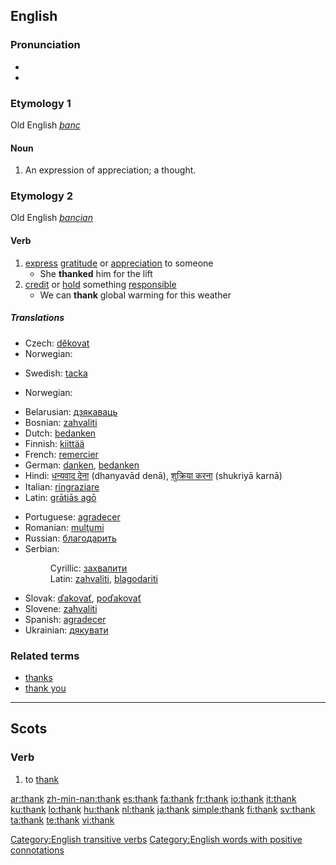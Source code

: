 ==English==
{{also|thanks}}

===Pronunciation===
* {{audio|en-us-thank.ogg|Audio (US)}}
* {{rhymes|æŋk}}

===Etymology 1===
Old English ''[[þanc]]''

====Noun====
{{en-noun}}

# {{obsolete}} An expression of appreciation; a thought.

===Etymology 2===
Old English ''[[þancian]]''

====Verb====
{{en-verb}}

# [[express]] [[gratitude]] or [[appreciation]] to someone
#* She '''thanked''' him for the lift
# [[credit]] or [[hold]] something [[responsible]]
#* We can '''thank''' global warming for this weather

=====Translations=====
{{trans-top|express gratitude or appreciation to someone}}
* Czech: [[děkovat]]
* Norwegian: {{t+|no|takke}}
{{trans-mid}}
* Swedish: [[tacka]]
{{trans-bottom}}

{{trans-top|credit or hold something responsible}}
* Norwegian: {{t+|no|takke}}
{{trans-bottom}}

{{checktrans-top|express gratitude}}
* Belarusian: [[дзякаваць]]
* Bosnian: [[zahvaliti#Bosnian|zahvaliti]]
* Dutch: [[bedanken]]
* Finnish: [[kiittää]]
* French: [[remercier]]
* German: [[danken]], [[bedanken]]
* Hindi: [[धन्यवाद देना]] (dhanyavād denā), [[शुक्रिया करना]] (shukriyā karnā)
* Italian: [[ringraziare]]
* Latin: [[gratias ago|grātiās agō]]
{{trans-mid}}
* Portuguese: [[agradecer]]
* Romanian: [[mulţumi]]
* Russian: [[благодарить]]
* Serbian:
*: Cyrillic: [[захвалити#Serbian|захвалити]]
*: Latin: [[zahvaliti#Serbian|zahvaliti]], [[blagodariti]]
* Slovak: [[ďakovať]], [[poďakovať]]
* Slovene: [[zahvaliti]]
* Spanish: [[agradecer]]
* Ukrainian: [[дякувати]]
{{trans-bottom}}

===Related terms===
* [[thanks]]
* [[thank you]]

[[Category:English transitive verbs]]
[[Category:English words with positive connotations]]

----

==Scots==

===Verb===
{{sco-verb|thanks|thankin|thankit|thankit}}

# to [[#English|thank]]

[[ar:thank]]
[[zh-min-nan:thank]]
[[es:thank]]
[[fa:thank]]
[[fr:thank]]
[[io:thank]]
[[it:thank]]
[[ku:thank]]
[[lo:thank]]
[[hu:thank]]
[[nl:thank]]
[[ja:thank]]
[[simple:thank]]
[[fi:thank]]
[[sv:thank]]
[[ta:thank]]
[[te:thank]]
[[vi:thank]]
